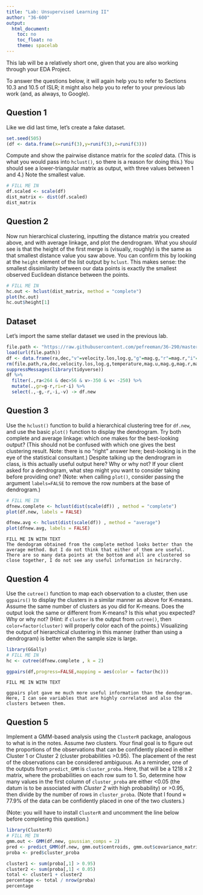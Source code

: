 ---
title: "Lab: Unsupervised Learning II"
author: "36-600"
output: 
  html_document:
    toc: no
    toc_float: no
    theme: spacelab
---

This lab will be a relatively short one, given that you are also working through your EDA Project.

To answer the questions below, it will again help you to refer to Sections 10.3 and 10.5 of ISLR; it might also help you to refer to your previous lab work (and, as always, to Google). 

## Question 1

Like we did last time, let's create a fake dataset.
```{r}
set.seed(505)
(df <- data.frame(x=runif(3),y=runif(3),z=runif(3)))
```
Compute and show the pairwise distance matrix for the *scaled* data. (This is what you would pass into `hclust()`, so there is a reason for doing this.) You should see a lower-triangular matrix as output, with three values between 1 and 4.) Note the smallest value.
```{r}
# FILL ME IN
df.scaled <- scale(df)
dist_matrix <- dist(df.scaled)
dist_matrix

```

## Question 2

Now run hierarchical clustering, inputting the distance matrix you created above, and with average linkage, and plot the dendrogram. What you *should* see is that the height of the first merge is (visually, roughly) is the same as that smallest distance value you saw above. You can confirm this by looking at the `height` element of the list output by `hclust`. This makes sense: the smallest dissimilarity between our data points is exactly the smallest observed Euclidean distance between the points.
```{r}
# FILL ME IN
hc.out <- hclust(dist_matrix, method = "complete")
plot(hc.out)
hc.out$height[1]
```

## Dataset

Let's import the same stellar dataset we used in the previous lab.
```{r}
file.path <- "https://raw.githubusercontent.com/pefreeman/36-290/master/EXAMPLE_DATASETS/DRACO/draco_photometry.Rdata"
load(url(file.path))
df <- data.frame(ra,dec,"v"=velocity.los,log.g,"g"=mag.g,"r"=mag.r,"i"=mag.i)
rm(file.path,ra,dec,velocity.los,log.g,temperature,mag.u,mag.g,mag.r,mag.i,mag.z,metallicity,signal.noise)
suppressMessages(library(tidyverse))
df %>% 
  filter(.,ra<264 & dec>56 & v>-350 & v< -250) %>% 
  mutate(.,gr=g-r,ri=r-i) %>% 
  select(.,-g,-r,-i,-v) -> df.new
```

## Question 3

Use the `hclust()` function to build a hierarchical clustering tree for `df.new`, and use the basic `plot()` function to display the dendrogram. Try both complete and average linkage: which one makes for the best-looking output? (This should not be confused with which one gives the best clustering result. Note: there is no "right" answer here; best-looking is in the eye of the statistical consultant.) Despite talking up the dendrogram in class, is this actually useful output here? Why or why not? If your client asked for a dendrogram, what step might you want to consider taking before providing one? (Note: when calling `plot()`, consider passing the argument `labels=FALSE` to remove the row numbers at the base of dendrogram.)
```{r}
# FILL ME IN
dfnew.complete <- hclust(dist(scale(df)) , method = "complete")
plot(df.new, labels = FALSE)

dfnew.avg <- hclust(dist(scale(df)) , method = "average")
plot(dfnew.avg, labels = FALSE)
```
```
FILL ME IN WITH TEXT
The dendogram obtained from the complete method looks better than the average method. But I do not think that either of them are useful. There are so many data points at the bottom and all are clustered so close together, I do not see any useful information in heirarchy.
```

## Question 4

Use the `cutree()` function to map each observation to a cluster, then use `ggpairs()` to display the clusters in a similar manner as above for K-means. Assume the same number of clusters as you did for K-means. Does the output look the same or different from K-means? Is this what you expected? Why or why not? (Hint: if `cluster` is the output from `cutree()`, then `color=factor(cluster)` will properly color each of the points.) Visualizing the output of hierarchical clustering in this manner (rather than using a dendrogram) is better when the sample size is large.
```{r}
library(GGally)
# FILL ME IN
hc <- cutree(dfnew.complete , k = 2)

ggpairs(df,progress=FALSE,mapping = aes(color = factor(hc)))
```
```
FILL ME IN WITH TEXT

ggpairs plot gave me much more useful information than the dendogram. Here, I can see variables that are highly correlated and also the clusters between them.
```

## Question 5

Implement a GMM-based analysis using the `ClusterR` package, analogous to what is in the notes. Assume *two* clusters. Your final goal is to figure out the proportions of the observations that can be confidently placed in either Cluster 1 or Cluster 2 (cluster probabilities &gt;0.95). The placement of the rest of the observations can be considered ambiguous. As a reminder, one of the outputs from `predict_GMM` is `cluster_proba`. Here, that will be a 1218 x 2 matrix, where the probabilities on each row sum to 1. So, determine how many values in the first column of `cluster_proba` are either &lt;0.05 (the datum is to be associated with *Cluster 2* with high probability) or &gt;0.95, then divide by the number of rows in `cluster_proba`. (Note that I found $\approx$ 77.9% of the data can be confidently placed in one of the two clusters.)

(Note: you will have to install `ClusterR` and uncomment the line below before completing this question.)
```{r}
library(ClusterR)
# FILL ME IN
gmm.out <- GMM(df.new, gaussian_comps = 2)
pred <- predict_GMM(df.new, gmm.out$centroids, gmm.out$covariance_matrices, gmm.out$weights)
proba <- pred$cluster_proba

cluster1 <- sum(proba[,1] > 0.95)
cluster2 <- sum(proba[,1] < 0.05)
total <- cluster1 + cluster2
percentage <- total / nrow(proba)
percentage
```
